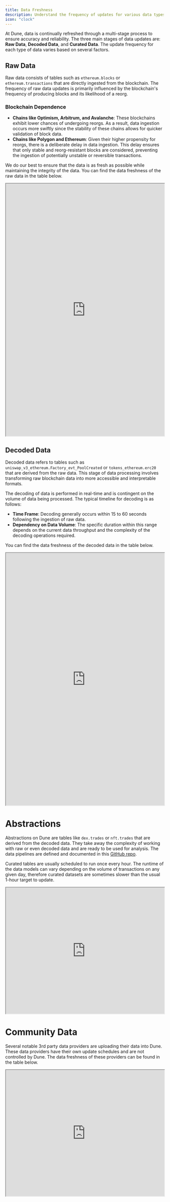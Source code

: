 ```yaml
---
title: Data Freshness
description: Understand the frequency of updates for various data types on Dune.
icon: "clock"
---
```


At Dune, data is continually refreshed through a multi-stage process to ensure accuracy and reliability. The three main stages of data updates are: **Raw Data**, **Decoded Data**, and **Curated Data**. The update frequency for each type of data varies based on several factors.

## Raw Data

Raw data consists of tables such as `ethereum.blocks` or `ethereum.transactions` that are directly ingested from the blockchain. The frequency of raw data updates is primarily influenced by the blockchain's frequency of producing blocks and its likelihood of a reorg. 

### Blockchain Dependence

- **Chains like Optimism, Arbitrum, and Avalanche**: These blockchains exhibit lower chances of undergoing reorgs. As a result, data ingestion occurs more swiftly since the stability of these chains allows for quicker validation of block data.
- **Chains like Polygon and Ethereum**: Given their higher propensity for reorgs, there is a deliberate delay in data ingestion. This delay ensures that only stable and reorg-resistant blocks are considered, preventing the ingestion of potentially unstable or reversible transactions.

We do our best to ensure that the data is as fresh as possible while maintaining the integrity of the data. You can find the data freshness of the raw data in the table below.

<div>
  <iframe
    src="https://dune.com/embeds/3674011/6192854/"
    width="100%"
    height="800px"
  ></iframe>
</div>


## Decoded Data

Decoded data refers to tables such as `uniswap_v3_ethereum.Factory_evt_PoolCreated` or `tokens_ethereum.erc20` that are derived from the raw data. This stage of data processing involves transforming raw blockchain data into more accessible and interpretable formats.

The decoding of data is performed in real-time and is contingent on the volume of data being processed. The typical timeline for decoding is as follows:

- **Time Frame**: Decoding generally occurs within 15 to 60 seconds following the ingestion of raw data.
- **Dependency on Data Volume**: The specific duration within this range depends on the current data throughput and the complexity of the decoding operations required.

You can find the data freshness of the decoded data in the table below.


<div>
  <iframe
    src="https://dune.com/embeds/3674011/6191881/"
    width="100%"
    height="800px"
  ></iframe>
</div>

# Abstractions
Abstractions on Dune are tables like `dex.trades` or `nft.trades` that are derived from the decoded data. They take away the complexity of working with raw or even decoded data and are ready to be used for analysis.
The data pipelines are defined and documented in this [GitHub repo](https://github.com/duneanalytics/spellbook).

Curated tables are usually scheduled to run once every hour. The runtime of the data models can vary depending on the volume of transactions on any given day, therefore curated datasets are sometimes slower than the usual 1-hour target to update.

<div>
  <iframe
    src="https://dune.com/embeds/3675008/6180554/" 
    width="100%"
    height="400px"
  ></iframe>
</div>

# Community Data

Several notable 3rd party data providers are uploading their data into Dune. These data providers have their own update schedules and are not controlled by Dune. The data freshness of these providers can be found in the table below.

<div>
  <iframe
    src="https://dune.com/embeds/3675124/6180730/"
    width="100%"
    height="400px"
  ></iframe>
</div>